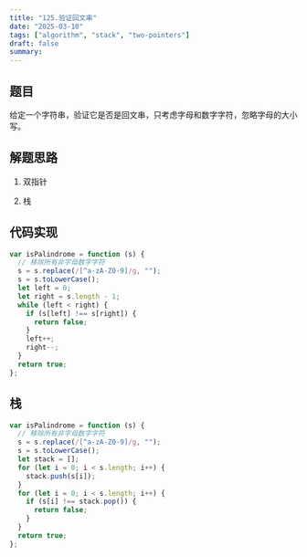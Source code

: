 ```yaml
---
title: "125.验证回文串"
date: "2025-03-10"
tags: ["algorithm", "stack", "two-pointers"]
draft: false
summary:
---
```


## 题目

给定一个字符串，验证它是否是回文串，只考虑字母和数字字符，忽略字母的大小写。

## 解题思路

1. 双指针

2. 栈

## 代码实现

```javascript
var isPalindrome = function (s) {
  // 移除所有非字母数字字符
  s = s.replace(/[^a-zA-Z0-9]/g, "");
  s = s.toLowerCase();
  let left = 0;
  let right = s.length - 1;
  while (left < right) {
    if (s[left] !== s[right]) {
      return false;
    }
    left++;
    right--;
  }
  return true;
};
```

## 栈

```javascript
var isPalindrome = function (s) {
  // 移除所有非字母数字字符
  s = s.replace(/[^a-zA-Z0-9]/g, "");
  s = s.toLowerCase();
  let stack = [];
  for (let i = 0; i < s.length; i++) {
    stack.push(s[i]);
  }
  for (let i = 0; i < s.length; i++) {
    if (s[i] !== stack.pop()) {
      return false;
    }
  }
  return true;
};
```

